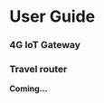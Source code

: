 
# User Guide

### 4G IoT Gateway

<div className="row">
  <DeviceLink
    model="ZT-RG1782PoE"
    href="ZT-RG1782PoE"
    imgurl="/img/ZT-RG1782PoE.png" />
</div>

### Travel router

**Coming...**
